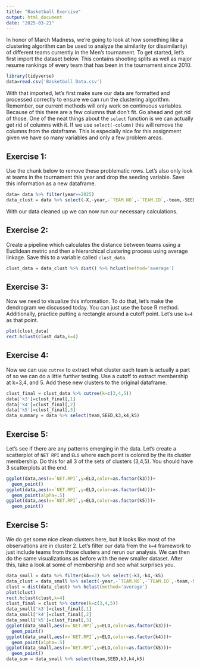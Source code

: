 ---
title: "Basketball Exercise"
output: html_document
date: "2025-03-21"
---

In honor of March Madness, we're going to look at how something like a clustering algorithm can be used to analyze the similarity (or dissimilarity) of different teams currently in the Men's tournament.
To get started, let's first import the dataset below. This contains shooting splits as well as major resume rankings of every team that has been in the tournament since 2010.
```{r}
library(tidyverse)
data=read.csv('Basketball Data.csv')
```

With that imported, let's first make sure our data are formatted and processed correctly to ensure we can run the clustering algorithm. Remember, our current methods will only work on continuous variables. Because of this there are a few columns that don't fit. Go ahead and get rid of those. One of the neat things about the `select` function is we can actually get rid of columns with it. If we use `select(-column)` this will remove the columns from the dataframe. 
This is especially nice for this assignment given we have so many variables and only a few problem areas.

## Exercise 1:
Use the chunk below to remove these problematic rows. Let's also only look at teams in the tournament this year and drop the seeding variable. Save this information as a new dataframe.
```{r}
data= data %>% filter(year==2025)
data_clust = data %>% select(-X,-year,-`TEAM.NO`,-`TEAM.ID`,-team,-SEED)
```

With our data cleaned up we can now run our necessary calculations.

## Exercise 2:
Create a pipeline which calculates the distance between teams using a Euclidean metric and then a hierarchical clustering process using average linkage. Save this to a variable called `clust_data`.
```{r}
clust_data = data_clust %>% dist() %>% hclust(method='average')
```

## Exercise 3:
Now we need to visualize this information. To do that, let's make the dendrogram we discussed today. You can just use the base R method. Additionally, practice putting a rectangle around a cutoff point. Let's use `k=4` as that point.
```{r}
plot(clust_data)
rect.hclust(clust_data,k=4)
```

## Exercise 4:
Now we can use `cutree` to extract what cluster each team is actually a part of so we can do a little further testing. Use a cutoff to extract membership at k=3,4, and 5. Add these new clusters to the original dataframe.
```{r}
clust_final = clust_data %>% cutree(k=c(3,4,5))
data['k3']=clust_final[,1]
data['k4']=clust_final[,2]
data['k5']=clust_final[,3]
data_summary = data %>% select(team,SEED,k3,k4,k5)
```

## Exercise 5:
Let's see if there are any patterns emerging in the data. Let's create a scatterplot of `NET RPI` and `ELO` where each point is colored by the its cluster membership. Do this for all 3 of the sets of clusters (3,4,5). You should have 3 scatterplots at the end.
```{r}
ggplot(data,aes(x=`NET.RPI`,y=ELO,color=as.factor(k3)))+
  geom_point()
ggplot(data,aes(x=`NET.RPI`,y=ELO,color=as.factor(k4)))+
  geom_point(alpha=.5)
ggplot(data,aes(x=`NET.RPI`,y=ELO,color=as.factor(k5)))+
  geom_point()
```
## Exercise 5:
We do get some nice clean clusters here, but it looks like most of the observations are in cluster 2. Let's filter our data from the `k=4` framework to just include teams from those clusters and rerun our analysis. We can then do the same visualizations as before with the new smaller dataset. After this, take a look at some of membership and see what surprises you. 
```{r}
data_small = data %>% filter(k4==2) %>% select(-k3,-k4,-k5)
data_clust = data_small %>% select(-year,-`TEAM.NO`,-`TEAM.ID`,-team,-SEED)
clust = dist(data_clust) %>% hclust(method='average')
plot(clust)
rect.hclust(clust,k=4)
clust_final = clust %>% cutree(k=c(3,4,5))
data_small['k3']=clust_final[,1]
data_small['k4']=clust_final[,2]
data_small['k5']=clust_final[,3]
ggplot(data_small,aes(x=`NET.RPI`,y=ELO,color=as.factor(k3)))+
  geom_point()
ggplot(data_small,aes(x=`NET.RPI`,y=ELO,color=as.factor(k4)))+
  geom_point(alpha=.5)
ggplot(data_small,aes(x=`NET.RPI`,y=ELO,color=as.factor(k5)))+
  geom_point()
data_sum = data_small %>% select(team,SEED,k3,k4,k5)
```

